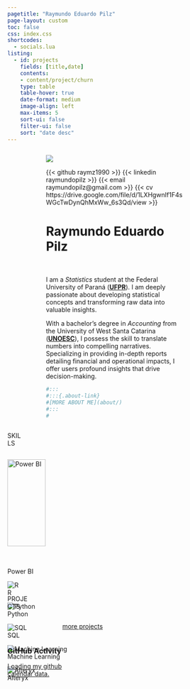 ```yaml
---
pagetitle: "Raymundo Eduardo Pilz"
page-layout: custom
toc: false
css: index.css
shortcodes:
  - socials.lua
listing: 
  - id: projects
    fields: [title,date]
    contents: 
    - content/project/churn
    type: table
    table-hover: true
    date-format: medium
    image-align: left
    max-items: 5
    sort-ui: false
    filter-ui: false
    sort: "date desc"
---
```



:::: {.columns}

::: {.column .col-v-center width="15%"}
:::

::: {.column .col-v-center width="70%"}

::: {.portrait}
![](static/img/avatar.jpg){.profile-pic}


:::{.socials .text-center .col-v-center}
{{< github raymz1990 >}}
{{< linkedin raymundopilz >}}
{{< email raymundopilz@gmail.com >}}
{{< cv https://drive.google.com/file/d/1LXHgwnIf1F4sWGcTwDynQhMxWw_6s3Qd/view >}}
:::

:::

# Raymundo Eduardo Pilz 
<br>

::: {.home-intro}
I am a *Statistics* student at the Federal University of Paraná (**[UFPR](https://ufpr.br/)**). I am deeply passionate about developing statistical concepts and transforming raw data into valuable insights.

With a bachelor's degree in *Accounting* from the University of West Santa Catarina (**[UNOESC](https://www.unoesc.edu.br/)**), I possess the skill to translate numbers into compelling narratives. Specializing in providing in-depth reports detailing financial and operational impacts, I offer users profound insights that drive decision-making.

```r
#:::
#:::{.about-link}
#[MORE ABOUT ME](about/)
#:::
#
```

:::
:::

::: {.column .col-v-center width="20%"}
:::

::::

::::{.columns}
::: {.news-section}
::: {.column .col-v-center width="15%"}
:::

::: {.column .col-v-center width="70%"}

::: {.news-header}
SKILLS
:::
:::

:::

::::

:::: {.columns}
::: {.grey-section}

::: {.column .col-v-center width="15%"}
:::

:::: {.grid}

::::{.g-col-2 .g-col-md-2}
::: {.skills}
:::
::::

::::{.g-col-2 .g-col-md-1}
::: {.skills}
![Power BI](content/home/skills/img/microsoft-power-bi.svg){alt="Power BI" width="80%"}
<br>
Power BI
:::
::::

::::{.g-col-2 .g-col-md-1}
::: {.skills}
![R](content/home/skills/img/r.svg)
<br>
R
:::
::::

::::{.g-col-2 .g-col-md-1}
::: {.skills}
![Python](content/home/skills/img/python.svg)
<br>
Python
:::
::::

::::{.g-col-2 .g-col-md-1}
::: {.skills}
![SQL](content/home/skills/img/postgresql.svg)
<br>
SQL
:::
::::

::::{.g-col-2 .g-col-md-1}
::: {.skills}
![Machine Learning](content/home/skills/img/machine-learning-model.svg)
<br>
Machine Learning
:::
::::

::::{.g-col-1 .g-col-md-1}
::: {.skills}
![Alteryx](content/home/skills/img/alteryx.svg)
<br>
Alteryx
:::
::::

::::

::: {.column .col-v-center width="20%"}
:::

:::
::::


::::{.columns}
::: {.news-section}
::: {.column .col-v-center width="15%"}
:::

::: {.column .col-v-center width="70%"}

::: {.news-header}
PROJECTS
:::
:::

:::

::::


::::{.columns}

::: {.column .col-v-center width="15%"}
:::

::: {.column .col-v-center width="70%"}

:::{#projects}
:::

::: {.all-link}
[more projects](project/)
:::
:::

::::



::::{.columns}
::: {.home-section}
::: {.column .col-v-center width="15%"}
:::

::: {.column .col-v-center width="70%"}



### GitHub Activity
<script
  src="https://unpkg.com/github-calendar@latest/dist/github-calendar.min.js">
</script>

<div class="l-body-outset">
<a href="https://github.com/raymz1990">
<div class="calendar">
Loading my github calendar data.
</div>
</a>
</div>

<script>
GitHubCalendar(".calendar", "raymz1990", { responsive: true });
</script>
:::
:::
::::
